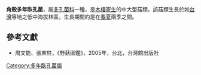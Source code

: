 {{Speciesbox
| name = 角殼多年臥孔菌
| image = 
| genus = Perenniporia
| species = martius
| authority = (Berk.) Ryvarden
}}

'''角殼多年臥孔菌'''，屬[[多孔菌科|多孔菌科]]一種，是[[木棲寄生|木棲寄生]]的中大型菇類。該菇類生長於如[[台灣|台灣]]等地之低中海拔林區，生長期間約是在[[春|春]][[夏|夏]]兩季之間。

==參考文獻==
*周文能、張東柱，《野菇圖鑑》，2005年，台北，台灣館出版社
{{Taxonbar|from=Q15224038}}

[[Category:多年臥孔菌屬|Category:多年臥孔菌屬]]